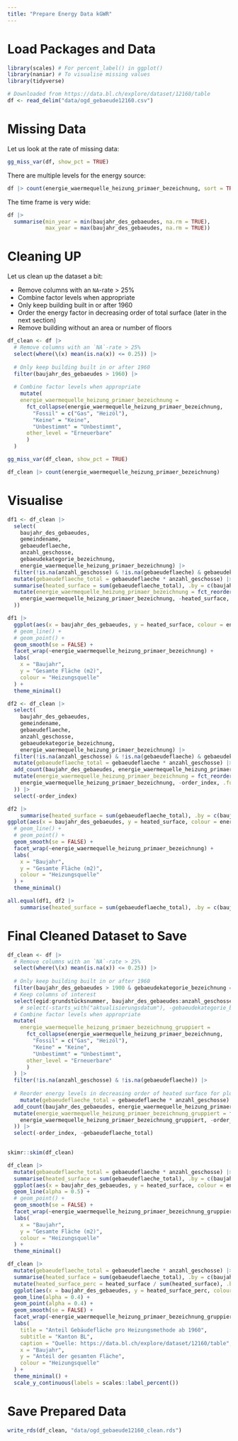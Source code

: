 ```yaml
---
title: "Prepare Energy Data kGWR"
---
```


# Load Packages and Data

```r
library(scales) # For percent_label() in ggplot()
library(naniar) # To visualise missing values
library(tidyverse)

# Downloaded from https://data.bl.ch/explore/dataset/12160/table
df <- read_delim("data/ogd_gebaeude12160.csv")
```

# Missing Data

Let us look at the rate of missing data:
```r
gg_miss_var(df, show_pct = TRUE)
```

There are multiple levels for the energy source:
```r
df |> count(energie_waermequelle_heizung_primaer_bezeichnung, sort = TRUE)
```

The time frame is very wide:
```r
df |> 
  summarise(min_year = min(baujahr_des_gebaeudes, na.rm = TRUE),
            max_year = max(baujahr_des_gebaeudes, na.rm = TRUE))
```

# Cleaning UP

Let us clean up the dataset a bit:

-   Remove columns with an `NA`-rate > 25%
-   Combine factor levels when appropriate
-   Only keep building built in or after 1960
-   Order the energy factor in decreasing order of total surface (later in the next section)
-   Remove building without an area or number of floors

```r
df_clean <- df |>
  # Remove columns with an `NA`-rate > 25%
  select(where(\(x) mean(is.na(x)) <= 0.25)) |>
  
  # Only keep building built in or after 1960
  filter(baujahr_des_gebaeudes > 1960) |>
  
  # Combine factor levels when appropriate
    mutate(
    energie_waermequelle_heizung_primaer_bezeichnung =
      fct_collapse(energie_waermequelle_heizung_primaer_bezeichnung,
        "Fossil" = c("Gas", "Heizöl"),
        "Keine" = "Keine",
        "Unbestimmt" = "Unbestimmt",
      other_level = "Erneuerbare"
      )
  )

gg_miss_var(df_clean, show_pct = TRUE)
```

```r
df_clean |> count(energie_waermequelle_heizung_primaer_bezeichnung)
```

# Visualise

```r
df1 <- df_clean |> 
  select(
    baujahr_des_gebaeudes, 
    gemeindename, 
    gebaeudeflaeche, 
    anzahl_geschosse, 
    gebaeudekategorie_bezeichnung,
    energie_waermequelle_heizung_primaer_bezeichnung) |> 
  filter(!is.na(anzahl_geschosse) & !is.na(gebaeudeflaeche) & gebaeudekategorie_bezeichnung == "Gebäude mit ausschliesslicher Wohnnutzung") |> 
  mutate(gebaeudeflaeche_total = gebaeudeflaeche * anzahl_geschosse) |> 
  summarise(heated_surface = sum(gebaeudeflaeche_total), .by = c(baujahr_des_gebaeudes, energie_waermequelle_heizung_primaer_bezeichnung)) |> 
  mutate(energie_waermequelle_heizung_primaer_bezeichnung = fct_reorder(
    energie_waermequelle_heizung_primaer_bezeichnung, -heated_surface, .fun = sum
  ))

df1 |> 
  ggplot(aes(x = baujahr_des_gebaeudes, y = heated_surface, colour = energie_waermequelle_heizung_primaer_bezeichnung)) +
  # geom_line() +
  # geom_point() +
  geom_smooth(se = FALSE) +
  facet_wrap(~energie_waermequelle_heizung_primaer_bezeichnung) +
  labs(
    x = "Baujahr",
    y = "Gesamte Fläche (m2)",
    colour = "Heizungsquelle"
  ) +
  theme_minimal()
```

```r
df2 <- df_clean |> 
  select(
    baujahr_des_gebaeudes, 
    gemeindename, 
    gebaeudeflaeche, 
    anzahl_geschosse, 
    gebaeudekategorie_bezeichnung,
    energie_waermequelle_heizung_primaer_bezeichnung) |> 
  filter(!is.na(anzahl_geschosse) & !is.na(gebaeudeflaeche) & gebaeudekategorie_bezeichnung == "Gebäude mit ausschliesslicher Wohnnutzung") |> 
  mutate(gebaeudeflaeche_total = gebaeudeflaeche * anzahl_geschosse) |> 
  add_count(baujahr_des_gebaeudes, energie_waermequelle_heizung_primaer_bezeichnung, wt = gebaeudeflaeche_total, name = "order_index") |> 
  mutate(energie_waermequelle_heizung_primaer_bezeichnung = fct_reorder(
    energie_waermequelle_heizung_primaer_bezeichnung, -order_index, .fun = sum
  )) |> 
  select(-order_index)

df2 |> 
    summarise(heated_surface = sum(gebaeudeflaeche_total), .by = c(baujahr_des_gebaeudes, energie_waermequelle_heizung_primaer_bezeichnung)) |> 
ggplot(aes(x = baujahr_des_gebaeudes, y = heated_surface, colour = energie_waermequelle_heizung_primaer_bezeichnung)) +
  # geom_line() +
  # geom_point() +
  geom_smooth(se = FALSE) +
  facet_wrap(~energie_waermequelle_heizung_primaer_bezeichnung) +
  labs(
    x = "Baujahr",
    y = "Gesamte Fläche (m2)",
    colour = "Heizungsquelle"
  ) +
  theme_minimal()
```

```r
all.equal(df1, df2 |> 
    summarise(heated_surface = sum(gebaeudeflaeche_total), .by = c(baujahr_des_gebaeudes, energie_waermequelle_heizung_primaer_bezeichnung)))
```

# Final Cleaned Dataset to Save

```r
df_clean <- df |>
  # Remove columns with an `NA`-rate > 25%
  select(where(\(x) mean(is.na(x)) <= 0.25)) |>
  
  # Only keep building built in or after 1960
  filter(baujahr_des_gebaeudes > 1900 & gebaeudekategorie_bezeichnung == "Gebäude mit ausschliesslicher Wohnnutzung" & gebaeudestatus_bezeichnung == "Bestehend") |>
  # Keep columns of interest
  select(egid:grundstücksnummer, baujahr_des_gebaeudes:anzahl_geschosse, starts_with("energie_waermequelle_heizung_primaer")) |> 
    # select(-starts_with("aktualisierungsdatum"), -gebaeudekategorie_bezeichnung, -gebaeudestatus_bezeichnung) |> 
  # Combine factor levels when appropriate
  mutate(
    energie_waermequelle_heizung_primaer_bezeichnung_gruppiert =
      fct_collapse(energie_waermequelle_heizung_primaer_bezeichnung,
        "Fossil" = c("Gas", "Heizöl"),
        "Keine" = "Keine",
        "Unbestimmt" = "Unbestimmt",
      other_level = "Erneuerbare"
      )
  ) |> 
  filter(!is.na(anzahl_geschosse) & !is.na(gebaeudeflaeche)) |> 
  
  # Reorder energy levels in decreasing order of heated surface for plot
    mutate(gebaeudeflaeche_total = gebaeudeflaeche * anzahl_geschosse) |> 
  add_count(baujahr_des_gebaeudes, energie_waermequelle_heizung_primaer_bezeichnung_gruppiert, wt = gebaeudeflaeche_total, name = "order_index") |> 
  mutate(energie_waermequelle_heizung_primaer_bezeichnung_gruppiert = fct_reorder(
    energie_waermequelle_heizung_primaer_bezeichnung_gruppiert, -order_index, .fun = sum
  )) |> 
  select(-order_index, -gebaeudeflaeche_total)
  
```

```r
skimr::skim(df_clean)
```

```r
df_clean |>
  mutate(gebaeudeflaeche_total = gebaeudeflaeche * anzahl_geschosse) |>
  summarise(heated_surface = sum(gebaeudeflaeche_total), .by = c(baujahr_des_gebaeudes, energie_waermequelle_heizung_primaer_bezeichnung_gruppiert)) |>
  ggplot(aes(x = baujahr_des_gebaeudes, y = heated_surface, colour = energie_waermequelle_heizung_primaer_bezeichnung_gruppiert)) +
  geom_line(alpha = 0.5) +
  # geom_point() +
  geom_smooth(se = FALSE) +
  facet_wrap(~energie_waermequelle_heizung_primaer_bezeichnung_gruppiert) +
  labs(
    x = "Baujahr",
    y = "Gesamte Fläche (m2)",
    colour = "Heizungsquelle"
  ) +
  theme_minimal()
```

```r
df_clean |>
  mutate(gebaeudeflaeche_total = gebaeudeflaeche * anzahl_geschosse) |>
  summarise(heated_surface = sum(gebaeudeflaeche_total), .by = c(baujahr_des_gebaeudes, energie_waermequelle_heizung_primaer_bezeichnung_gruppiert)) |>
  mutate(heated_surface_perc = heated_surface / sum(heated_surface), .by = c(baujahr_des_gebaeudes)) |> 
  ggplot(aes(x = baujahr_des_gebaeudes, y = heated_surface_perc, colour = energie_waermequelle_heizung_primaer_bezeichnung_gruppiert)) +
  geom_line(alpha = 0.4) +
  geom_point(alpha = 0.4) +
  geom_smooth(se = FALSE) +
  facet_wrap(~energie_waermequelle_heizung_primaer_bezeichnung_gruppiert) +
  labs(
    title = "Anteil Gebäudefläche pro Heizungsmethode ab 1960",
    subtitle = "Kanton BL",
    caption = "Quelle: https://data.bl.ch/explore/dataset/12160/table",
    x = "Baujahr",
    y = "Anteil der gesamten Fläche",
    colour = "Heizungsquelle"
  ) +
  theme_minimal() + 
  scale_y_continuous(labels = scales::label_percent())
```

# Save Prepared Data

```r
write_rds(df_clean, "data/ogd_gebaeude12160_clean.rds")
```


